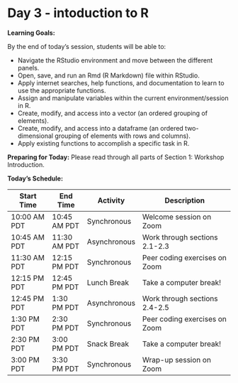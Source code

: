 # Day 3 - intoduction to R

**Learning Goals:**

By the end of today's session, students will be able to: 

* Navigate the RStudio environment and move between the different panels.
* Open, save, and run an Rmd (R Markdown) file within RStudio.
* Apply internet searches, help functions, and documentation to learn to use the appropriate functions. 
* Assign and manipulate variables within the current environment/session in R.
* Create, modify, and access into a vector (an ordered grouping of elements).
* Create, modify, and access into a dataframe (an ordered two-dimensional grouping of elements with rows and columns).
* Apply existing functions to accomplish a specific task in R. 

**Preparing for Today:**
Please read through all parts of Section 1: Workshop Introduction.

**Today's Schedule:**

|   Start Time  |   End Time  |   Activity    |          Description          |
| ------------- | ----------- | ------------- | ----------------------------- |
| 10:00 AM PDT  | 10:45 AM PDT| Synchronous   | Welcome session on Zoom       |
| 10:45 AM PDT  | 11:30 AM PDT| Asynchronous  | Work through sections 2.1-2.3 |
| 11:30 AM PDT  | 12:15 PM PDT| Synchronous   | Peer coding exercises on Zoom |
| 12:15 PM PDT  | 12:45 PM PDT| Lunch Break   | Take a computer break!        |
| 12:45 PM PDT  | 1:30 PM PDT | Asynchronous  | Work through sections 2.4-2.5 |
| 1:30 PM PDT   | 2:30 PM PDT | Synchronous   | Peer coding exercises on Zoom |
| 2:30 PM PDT   | 3:00 PM PDT | Snack Break   | Take a computer break!        |
| 3:00 PM PDT   | 3:30 PM PDT | Synchronous   | Wrap-up session on Zoom       |

